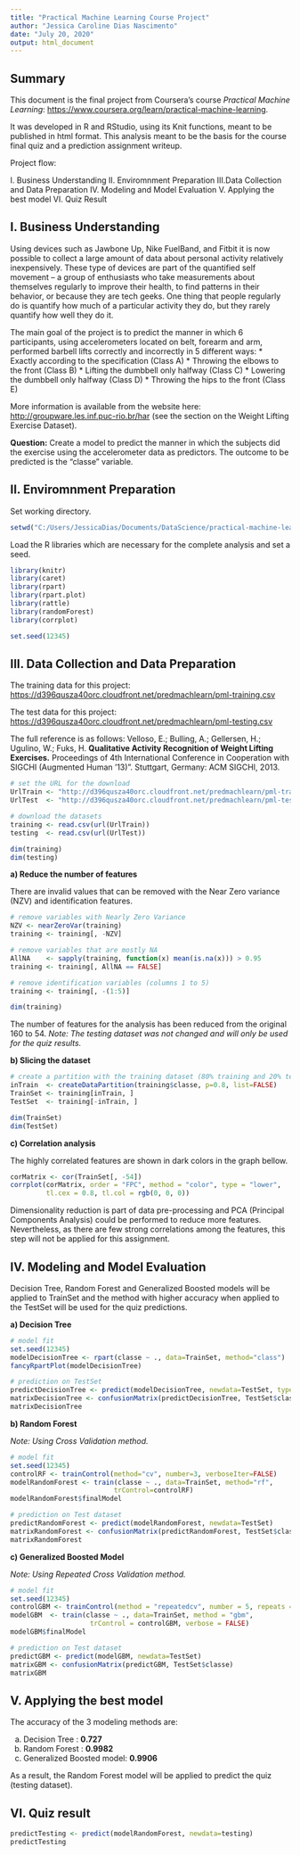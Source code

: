 ```yaml
---
title: "Practical Machine Learning Course Project"
author: "Jessica Caroline Dias Nascimento"
date: "July 20, 2020"
output: html_document
---
```


## Summary

This document is the final project from Coursera’s course *Practical Machine Learning*: <https://www.coursera.org/learn/practical-machine-learning>.

It was developed in R and RStudio, using its Knit functions, meant to be published in html format. This analysis meant to be the basis for the course final quiz and a prediction assignment writeup.


Project flow:

I. Business Understanding
II. Enviromnment Preparation
III.Data Collection and Data Preparation
IV. Modeling and Model Evaluation
V. Applying the best model
VI. Quiz Result


## I. Business Understanding
Using devices such as Jawbone Up, Nike FuelBand, and Fitbit it is now possible to collect a large amount of data about personal activity relatively inexpensively. These type of devices are part of the quantified self movement – a group of enthusiasts who take measurements about themselves regularly to improve their health, to find patterns in their behavior, or because they are tech geeks. One thing that people regularly do is quantify how much of a particular activity they do, but they rarely quantify how well they do it.

The main goal of the project is to predict the manner in which 6 participants, using accelerometers located on belt, forearm and arm, performed barbell lifts correctly and incorrectly in 5 different ways:
* Exactly according to the specification (Class A)
* Throwing the elbows to the front (Class B)
* Lifting the dumbbell only halfway (Class C)
* Lowering the dumbbell only halfway (Class D)
* Throwing the hips to the front (Class E)

More information is available from the website here: <http://groupware.les.inf.puc-rio.br/har> (see the section on the Weight Lifting Exercise Dataset).

**Question:** Create a model to predict the manner in which the subjects did the exercise using the accelerometer data as predictors. The outcome to be predicted is the “classe” variable.

## II. Enviromnment Preparation
Set working directory.

```r
setwd("C:/Users/JessicaDias/Documents/DataScience/practical-machine-learning")
```

Load the R libraries which are necessary for the complete analysis and set a seed.

```r
library(knitr)
library(caret)
library(rpart)
library(rpart.plot)
library(rattle)
library(randomForest)
library(corrplot)

set.seed(12345)
```

## III. Data Collection and Data Preparation

The training data for this project: <https://d396qusza40orc.cloudfront.net/predmachlearn/pml-training.csv>

The test data for this project: <https://d396qusza40orc.cloudfront.net/predmachlearn/pml-testing.csv>

The full reference is as follows:
Velloso, E.; Bulling, A.; Gellersen, H.; Ugulino, W.; Fuks, H. **Qualitative Activity Recognition of Weight Lifting Exercises.** Proceedings of 4th International Conference in Cooperation with SIGCHI (Augmented Human ’13)”. Stuttgart, Germany: ACM SIGCHI, 2013.

```r
# set the URL for the download
UrlTrain <- "http://d396qusza40orc.cloudfront.net/predmachlearn/pml-training.csv"
UrlTest  <- "http://d396qusza40orc.cloudfront.net/predmachlearn/pml-testing.csv"

# download the datasets
training <- read.csv(url(UrlTrain))
testing  <- read.csv(url(UrlTest))

dim(training)
dim(testing)
```



**a) Reduce the number of features**

There are invalid values that can be removed with the Near Zero variance (NZV) and identification features.

```r
# remove variables with Nearly Zero Variance
NZV <- nearZeroVar(training)
training <- training[, -NZV]

# remove variables that are mostly NA
AllNA    <- sapply(training, function(x) mean(is.na(x))) > 0.95
training <- training[, AllNA == FALSE]

# remove identification variables (columns 1 to 5)
training <- training[, -(1:5)]

dim(training)
```

The number of features for the analysis has been reduced from the original 160 to 54.
*Note: The testing dataset was not changed and will only be used for the quiz results.*



**b) Slicing the dataset**

```r
# create a partition with the training dataset (80% training and 20% test)
inTrain  <- createDataPartition(training$classe, p=0.8, list=FALSE)
TrainSet <- training[inTrain, ]
TestSet  <- training[-inTrain, ]

dim(TrainSet)
dim(TestSet)
```



**c) Correlation analysis**

The highly correlated features are shown in dark colors in the graph bellow.

```r
corMatrix <- cor(TrainSet[, -54])
corrplot(corMatrix, order = "FPC", method = "color", type = "lower", 
         tl.cex = 0.8, tl.col = rgb(0, 0, 0))
```

Dimensionality reduction is part of data pre-processing and PCA (Principal Components Analysis) could be performed to reduce more features. Nevertheless, as there are few strong correlations among the features, this step will not be applied for this assignment.



## IV. Modeling and Model Evaluation

Decision Tree,  Random Forest and Generalized Boosted models will be applied to TrainSet and the method with higher accuracy when applied to the TestSet will be used for the quiz predictions.



**a) Decision Tree**

```r
# model fit
set.seed(12345)
modelDecisionTree <- rpart(classe ~ ., data=TrainSet, method="class")
fancyRpartPlot(modelDecisionTree)
```

```r
# prediction on TestSet
predictDecisionTree <- predict(modelDecisionTree, newdata=TestSet, type="class")
matrixDecisionTree <- confusionMatrix(predictDecisionTree, TestSet$classe)
matrixDecisionTree
```




**b) Random Forest**

*Note: Using Cross Validation method.*
```r
# model fit
set.seed(12345)
controlRF <- trainControl(method="cv", number=3, verboseIter=FALSE)
modelRandomForest <- train(classe ~ ., data=TrainSet, method="rf",
                          trControl=controlRF)
modelRandomForest$finalModel
```

```r
# prediction on Test dataset
predictRandomForest <- predict(modelRandomForest, newdata=TestSet)
matrixRandomForest <- confusionMatrix(predictRandomForest, TestSet$classe)
matrixRandomForest
```



**c) Generalized Boosted Model**

*Note: Using Repeated Cross Validation method.*
```r
# model fit
set.seed(12345)
controlGBM <- trainControl(method = "repeatedcv", number = 5, repeats = 1)
modelGBM  <- train(classe ~ ., data=TrainSet, method = "gbm",
                    trControl = controlGBM, verbose = FALSE)
modelGBM$finalModel
```

```r
# prediction on Test dataset
predictGBM <- predict(modelGBM, newdata=TestSet)
matrixGBM <- confusionMatrix(predictGBM, TestSet$classe)
matrixGBM
```



## V. Applying the best model

The accuracy of the 3 modeling methods are:

a) Decision Tree : **0.727**
b) Random Forest : **0.9982**
c) Generalized Boosted model: **0.9906**

As a result, the Random Forest model will be applied to predict the quiz (testing dataset).



## VI. Quiz result

```r
predictTesting <- predict(modelRandomForest, newdata=testing)
predictTesting
```